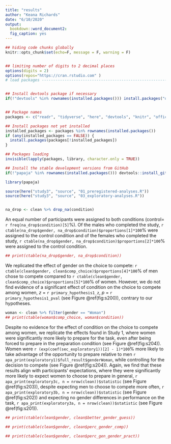 ```yaml
---
title: "results"
author: "Keana Richards"
date: "6/10/2020"
output:
  bookdown::word_document2:
  fig_caption: yes 
---
```


```r

## hiding code chunks globally 
knitr::opts_chunk$set(echo=F, message = F, warning = F)


## limiting number of digits to 2 decimal places
options(digits = 2)
options(repos="https://cran.rstudio.com" )
# load packages -----------------------------------------------------------


## Install devtools package if necessary
if(!"devtools" %in% rownames(installed.packages())) install.packages("devtools")


## Package names
packages <- c("readr", "tidyverse", "here", "devtools", "knitr", "officer", "summarytools")

## Install packages not yet installed
installed_packages <- packages %in% rownames(installed.packages())
if (any(installed_packages == FALSE)) {
  install.packages(packages[!installed_packages])
}

## Packages loading
invisible(lapply(packages, library, character.only = TRUE))

## Install the stable development versions from GitHub
if(!"papaja" %in% rownames(installed.packages())) devtools::install_github("crsh/papaja")

library(papaja)

source(here("study3", "source", "01_preregistered-analyses.R"))
source(here("study3", "source", "03_exploratory-analyses.R"))


na_drop <- clean %>% drop_na(condition) 

```

An equal number of participants were assigned to both conditions (control= `r freq(na_drop$condition)[5]`%). Of the males who completed the study, `r ctable(na_drop$gender, na_drop$condition)$proportions[1]*100`% were assigned to the control condition and of the females who completed the study, `r ctable(na_drop$gender, na_drop$condition)$proportions[2]*100`% were assigned to the control condition. 

```r
## print(ctable(na_drop$gender, na_drop$condition))
```





We replicated the effect of gender on the choice to compete: `r ctable(clean$gender, clean$comp_choice)$proportions[4]*100`% of men chose to compete compared to `r ctable(clean$gender, clean$comp_choice)$proportions[5]*100`% of women. However, we do not find evidence of a significant effect of condition on the choice to compete among women, *z* = `r primary_hypothesis1_z`, *p* = `r primary_hypothesis1_pval` (see Figure \@ref(fig:s200)), contrary to our hypotheses. 

```r
woman <- clean %>% filter(gender == "Woman")
## print(ctable(woman$comp_choice, woman$condition))

```

Despite no evidence for the effect of condition on the choice to compete among women, we replicate the effects found in Study 1, where women were significantly more likely to prepare for the task, even after being forced to prepare in the preparation condition (see Figure \@ref(fig:s204)). Women were `r (exp(coef(sec_exploratory1))[2] - 1)*100`% more likely to take advantage of the opportunity to prepare relative to men `r apa_print(exploratory1)$full_result$genderWoman`, while controlling for the decision to compete (see Figure \@ref(fig:s204)). Again, we find that these results align with participants' expectations, where they were significantly more likely to expect women to choose to prepare in general, `r apa_print(exploratory3c, n = nrow(clean))$statistic` (see Figure \@ref(fig:s203)), despite expecting men to choose to compete more often, `r apa_print(exploratory3b, n = nrow(clean))$statistic` (see Figure \@ref(fig:s202)) and expecting no gender differences in performance on the task, `r apa_print(exploratory3a, n = nrow(clean))$statistic` (see Figure \@ref(fig:s201)). 

```r
## print(ctable(clean$gender, clean$better_gender_guess))
```


```r
## print(ctable(clean$gender, clean$perc_gender_comp))
```



```r
## print(ctable(clean$gender, clean$perc_gen_gender_pract))
```



